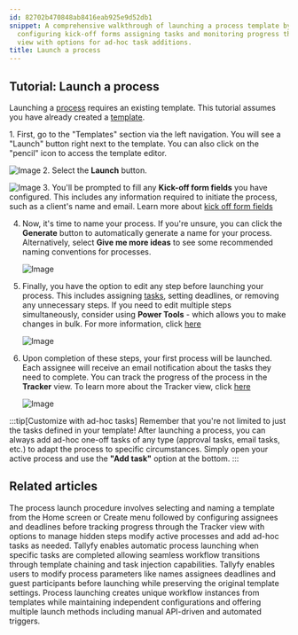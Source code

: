 ```yaml
---
id: 82702b470848ab8416eab925e9d52db1
snippet: A comprehensive walkthrough of launching a process template by naming it
  configuring kick-off forms assigning tasks and monitoring progress through the Tracker
  view with options for ad-hoc task additions.
title: Launch a process
---
```



## Tutorial: Launch a process

Launching a [process](/products/pro/tracking-and-tasks/processes/) requires an existing template. This tutorial assumes you have already created a [template](/products/pro/tutorials/your-first-template/).

<Steps>
1. First, go to the "Templates" section via the left navigation. You will see a "Launch" button right next to the template. You can also click on the "pencil" icon to access the template editor.

   ![Image](https://screenshots.tallyfy.com/tallyfy%2Fpro%2Fdesktop-light-open-edit-mode-template.png)
2. Select the **Launch** button.

   ![Image](https://screenshots.tallyfy.com/tallyfy%2Fpro%2Fdesktop-light-click-launchprocess-from-template-view.png)
3. You'll be prompted to fill any **Kick-off form fields** you have configured. This includes any information required to initiate the process, such as a client's name and email. Learn more about [kick off form fields](/products/pro/launching/triggers/kick-off-forms/)

4. Now, it's time to name your process. If you're unsure, you can click the **Generate** button to automatically generate a name for your process. Alternatively, select **Give me more ideas** to see some recommended naming conventions for processes.

   ![Image](https://screenshots.tallyfy.com/tallyfy%2Fpro%2Fdesktop-light-name-process-before-launch.png)
5. Finally, you have the option to edit any step before launching your process. This includes assigning [tasks](/products/pro/tracking-and-tasks/tasks/), setting deadlines, or removing any unnecessary steps. If you need to edit multiple steps simultaneously, consider using **Power Tools** - which allows you to make changes in bulk. For more information, click [here](/products/pro/documenting/templates/how-can-power-tools-enhance-my-tallyfy-experience/)

   ![Image](https://screenshots.tallyfy.com/tallyfy%2Fpro%2Fdesktop-light-edit-process-before-launch1.png)
6. Upon completion of these steps, your first process will be launched. Each assignee will receive an email notification about the tasks they need to complete. You can track the progress of the process in the **Tracker** view. To learn more about the Tracker view, click [here](/products/pro/tracking-and-tasks/tracker-view/how-can-i-manage-and-track-my-processes-on-tallyfy/)

   ![Image](https://screenshots.tallyfy.com/tallyfy%2Fpro%2Fdesktop-light-showcase-tracker-tab.png)
</Steps>

:::tip[Customize with ad-hoc tasks]
Remember that you're not limited to just the tasks defined in your template! After launching a process, you can always add ad-hoc one-off tasks of any type (approval tasks, email tasks, etc.) to adapt the process to specific circumstances. Simply open your active process and use the **"Add task"** option at the bottom.
:::


## Related articles
<CardGrid>
<LinkTitleCard header="<b>Launching > Launch manually</b>" href="/products/pro/launching/how-can-i-launch-a-process-in-tallyfy/" > The process launch procedure involves selecting and naming a template from the Home screen or Create menu followed by configuring assignees and deadlines before tracking progress through the Tracker view with options to manage hidden steps modify active processes and add ad-hoc tasks as needed. </LinkTitleCard>
<LinkTitleCard header="<b>Launching > Launch another process when a task is completed</b>" href="/products/pro/launching/launch-process-when-task-is-completed/" > Tallyfy enables automatic process launching when specific tasks are completed allowing seamless workflow transitions through template chaining and task injection capabilities. </LinkTitleCard>
<LinkTitleCard header="<b>Launching > Edit before launch</b>" href="/products/pro/launching/how-can-i-edit-a-process-before-launching/" > Tallyfy enables users to modify process parameters like names assignees deadlines and guest participants before launching while preserving the original template settings. </LinkTitleCard>
<LinkTitleCard header="<b>Pro > Launching</b>" href="/products/pro/launching/" > Process launching creates unique workflow instances from templates while maintaining independent configurations and offering multiple launch methods including manual API-driven and automated triggers. </LinkTitleCard>
</CardGrid>